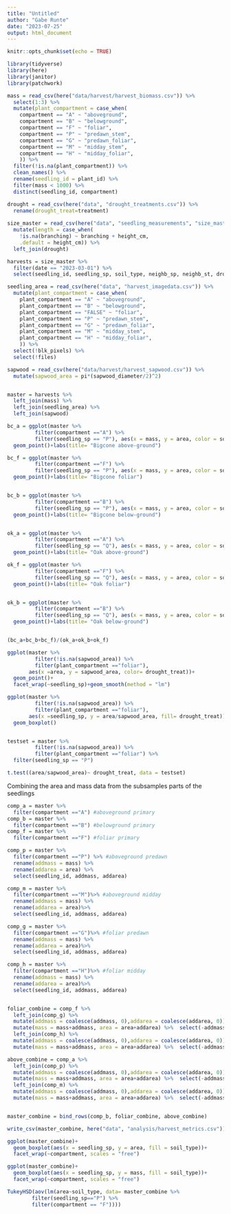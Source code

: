 ```yaml
---
title: "Untitled"
author: "Gabe Runte"
date: "2023-07-25"
output: html_document
---
```


```r
knitr::opts_chunk$set(echo = TRUE)

library(tidyverse)
library(here)
library(janitor)
library(patchwork)

```


```r
mass = read_csv(here("data/harvest/harvest_biomass.csv")) %>% 
  select(1:3) %>% 
  mutate(plant_compartment = case_when(
    compartment == "A" ~ "aboveground",
    compartment == "B" ~ "belowground",
    compartment == "F" ~ "foliar",
    compartment == "P" ~ "predawn_stem",
    compartment == "G" ~ "predawn_foliar",
    compartment == "M" ~ "midday_stem",
    compartment == "H" ~ "midday_foliar",
    )) %>% 
  filter(!is.na(plant_compartment)) %>% 
  clean_names() %>% 
  rename(seedling_id = plant_id) %>% 
  filter(mass < 1000) %>% 
  distinct(seedling_id, compartment)

drought = read_csv(here("data", "drought_treatments.csv")) %>% 
  rename(drought_treat=treatment)
  
size_master = read_csv(here("data", "seedling_measurements", "size_master.csv")) %>% 
  mutate(length = case_when(
    !is.na(branching) ~ branching + height_cm,
    .default = height_cm)) %>% 
  left_join(drought)

harvests = size_master %>% 
  filter(date == "2023-03-01") %>% 
  select(seedling_id, seedling_sp, soil_type, neighb_sp, neighb_st, drought_treat)

seedling_area = read_csv(here("data", "harvest_imagedata.csv")) %>% 
  mutate(plant_compartment = case_when(
    plant_compartment == "A" ~ "aboveground",
    plant_compartment == "B" ~ "belowground",
    plant_compartment == "FALSE" ~ "foliar",
    plant_compartment == "P" ~ "predawn_stem",
    plant_compartment == "G" ~ "predawn_foliar",
    plant_compartment == "M" ~ "midday_stem",
    plant_compartment == "H" ~ "midday_foliar",
    )) %>% 
  select(!blk_pixels) %>% 
  select(!files)

sapwood = read_csv(here("data/harvest/harvest_sapwood.csv")) %>% 
  mutate(sapwood_area = pi*(sapwood_diameter/2)^2)


master = harvests %>% 
  left_join(mass) %>% 
  left_join(seedling_area) %>% 
  left_join(sapwood)
```

```r

bc_a = ggplot(master %>% 
         filter(compartment =="A") %>% 
         filter(seedling_sp == "P"), aes(x = mass, y = area, color = soil_type))+
  geom_point()+labs(title= "Bigcone above-ground")

bc_f = ggplot(master %>% 
         filter(compartment =="F") %>% 
         filter(seedling_sp == "P"), aes(x = mass, y = area, color = soil_type))+
  geom_point()+labs(title= "Bigcone foliar")


bc_b = ggplot(master %>% 
         filter(compartment =="B") %>% 
         filter(seedling_sp == "P"), aes(x = mass, y = area, color = soil_type))+
  geom_point()+labs(title= "Bigcone below-ground")


ok_a = ggplot(master %>% 
         filter(compartment =="A") %>% 
         filter(seedling_sp == "Q"), aes(x = mass, y = area, color = soil_type))+
  geom_point()+labs(title= "Oak above-ground")

ok_f = ggplot(master %>% 
         filter(compartment =="F") %>% 
         filter(seedling_sp == "Q"), aes(x = mass, y = area, color = soil_type))+
  geom_point()+labs(title= "Oak foliar")


ok_b = ggplot(master %>% 
         filter(compartment =="B") %>% 
         filter(seedling_sp == "Q"), aes(x = mass, y = area, color = soil_type))+
  geom_point()+labs(title= "Oak below-ground")


(bc_a+bc_b+bc_f)/(ok_a+ok_b+ok_f)
```

```r
ggplot(master %>% 
         filter(!is.na(sapwood_area)) %>% 
         filter(plant_compartment =="foliar"),
       aes(x =area, y = sapwood_area, color= drought_treat))+
  geom_point()+
  facet_wrap(~seedling_sp)+geom_smooth(method = "lm")

ggplot(master %>% 
         filter(!is.na(sapwood_area)) %>% 
         filter(plant_compartment =="foliar"),
       aes(x =seedling_sp, y = area/sapwood_area, fill= drought_treat))+
  geom_boxplot()


testset = master %>% 
         filter(!is.na(sapwood_area)) %>% 
         filter(plant_compartment =="foliar") %>% 
  filter(seedling_sp == "P")

t.test((area/sapwood_area)~ drought_treat, data = testset)
```
Combining the area and mass data from the subsamples parts of the seedlings

```r
comp_a = master %>% 
  filter(compartment =="A") #aboveground primary
comp_b = master %>% 
  filter(compartment =="B") #belowground primary
comp_f = master %>% 
  filter(compartment =="F") #foliar primary

comp_p = master %>% 
  filter(compartment =="P") %>% #aboveground predawn
  rename(addmass = mass) %>% 
  rename(addarea = area) %>% 
  select(seedling_id, addmass, addarea)

comp_m = master %>% 
  filter(compartment =="M")%>% #aboveground midday
  rename(addmass = mass) %>% 
  rename(addarea = area)%>% 
  select(seedling_id, addmass, addarea)

comp_g = master %>% 
  filter(compartment =="G")%>% #foliar predawn
  rename(addmass = mass) %>% 
  rename(addarea = area)%>% 
  select(seedling_id, addmass, addarea)

comp_h = master %>% 
  filter(compartment =="H")%>% #foliar midday
  rename(addmass = mass) %>% 
  rename(addarea = area)%>% 
  select(seedling_id, addmass, addarea)


foliar_combine = comp_f %>% 
  left_join(comp_g) %>% 
  mutate(addmass = coalesce(addmass, 0),addarea = coalesce(addarea, 0)) %>% 
  mutate(mass = mass+addmass, area = area+addarea) %>%  select(-addmass, -addarea)%>% 
  left_join(comp_h) %>% 
  mutate(addmass = coalesce(addmass, 0),addarea = coalesce(addarea, 0)) %>% 
  mutate(mass = mass+addmass, area = area+addarea) %>%  select(-addmass, -addarea)

above_combine = comp_a %>% 
  left_join(comp_p) %>% 
  mutate(addmass = coalesce(addmass, 0),addarea = coalesce(addarea, 0)) %>% 
  mutate(mass = mass+addmass, area = area+addarea) %>%  select(-addmass, -addarea)%>% 
  left_join(comp_m) %>% 
  mutate(addmass = coalesce(addmass, 0),addarea = coalesce(addarea, 0)) %>% 
  mutate(mass = mass+addmass, area = area+addarea) %>%  select(-addmass, -addarea)


master_combine = bind_rows(comp_b, foliar_combine, above_combine)

write_csv(master_combine, here("data", "analysis/harvest_metrics.csv"))

```


```r
ggplot(master_combine)+
  geom_boxplot(aes(x = seedling_sp, y = area, fill = soil_type))+
  facet_wrap(~compartment, scales = "free")

ggplot(master_combine)+
  geom_boxplot(aes(x = seedling_sp, y = mass, fill = soil_type))+
  facet_wrap(~compartment, scales = "free")

TukeyHSD(aov(lm(area~soil_type, data= master_combine %>% 
        filter(seedling_sp=="P") %>% 
        filter(compartment == "F"))))
```















